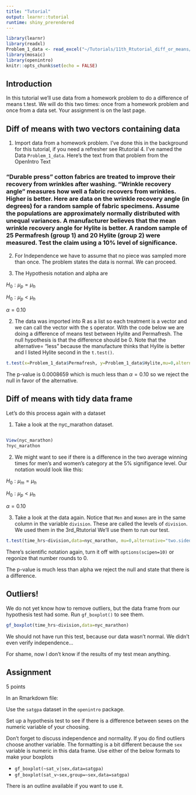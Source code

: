```yaml
---
title: "Tutorial"
output: learnr::tutorial
runtime: shiny_prerendered
---
```


```r
library(learnr)
library(readxl)
Problem_1_data <- read_excel("~/Tutorials/11th_Rtutorial_diff_or_means/Problem-1-data.xlsx")
library(mosaic)
library(openintro)
knitr::opts_chunk$set(echo = FALSE)
```

## Introduction

In this tutorial we'll use data from a homework problem to do a difference of means t.test. We will do this two times: once from a homework problem and once from a data set. Your assignment is on the last page.

## Diff of means with two vectors containing data

1.  Import data from a homework problem. I've done this in the background for this tutorial, if you need a refresher see Rtutorial 4. I've named the Data `Problem_1_data`. Here's the text from that problem from the OpenIntro Text

### "Durable press" cotton fabrics are treated to improve their recovery from wrinkles after washing. "Wrinkle recovery angle" measures how well a fabric recovers from wrinkles. Higher is better. Here are data on the wrinkle recovery angle (in degrees) for a random sample of fabric specimens. Assume the populations are approximately normally distributed with unequal variances. A manufacturer believes that the mean wrinkle recovery angle for Hylite is better. A random sample of 25 Permafresh (group 1) and 20 Hylite (group 2) were measured. Test the claim using a 10% level of significance.

2.  For Independence we have to assume that no piece was sampled more than once. The problem states the data is normal. We can proceed.

3.  The Hypothesis notation and alpha are

$H_0: \mu_p = \mu_h$

$H_0: \mu_p < \mu_h$

$\alpha = 0.10$

2.  The data was imported into R as a list so each treatment is a vector and we can call the vector with the `$` operator. With the code below we are doing a difference of means test between Hylite and Permafresh. The null hypothesis is that the difference should be 0. Note that the alternative= "less" because the manufacture thinks that Hylite is better and I listed Hylite second in the `t.test()`.

```r
t.test(x=Problem_1_data$Permafresh, y=Problem_1_data$Hylite,mu=0,alternative = "less")
```

The p-value is 0.0008659 which is much less than $\alpha=0.10$ so we reject the null in favor of the alternative.

## Diff of means with tidy data frame

Let's do this process again with a dataset

1. Take a look at the nyc_marathon dataset.

```r

```

```r
View(nyc_marathon)
?nyc_marathon
```

2. We might want to see if there is a difference in the two average winning times for men's and women's category at the 5% signifigance level. Our notation would look like this:

$H_0: \mu_m = \mu_h$

$H_0: \mu_p < \mu_h$

$\alpha = 0.10$

3. Take a look at the data again. Notice that `Men` and `Women` are in the same column in the variable `division`. These are called the levels of `division`. We used them in the 3rd_Rtutorial We'll use them to run our test. 

```r
t.test(time_hrs~division,data=nyc_marathon, mu=0,alternative="two.sided")
```

There's scientific notation again, turn it off with `options(scipen=10)` or regonize that number rounds to 0. 

The p-value is much less than alpha we reject the null and state that there is a difference. 

## Outliers!

We do not yet know how to remove outliers, but the data frame from our hypothesis test had some. Run `gf_boxplot()` to see them. 

```r
gf_boxplot(time_hrs~division,data=nyc_marathon)
```

We should not have run this test, because our data wasn't normal. We didn't even verify independence... 

For shame, now I don't know if the results of my test mean anything.  

## Assignment

5 points

In an Rmarkdown file:

Use the `satgpa` dataset in the `openintro` package. 

Set up a hypothesis test to see if there is a difference between sexes on the numeric variable of your choosing. 

Don't forget to discuss independence and normality. If you do find outliers choose another variable. The formatting is a bit different because the `sex` variable is numeric in this data frame. Use either of the below formats to make your boxplots 

-   `gf_boxplot(~sat_v|sex,data=satgpa)`    
-   `gf_boxplot(sat_v~sex,group=~sex,data=satgpa)`

There is an outline available if you want to use it. 

